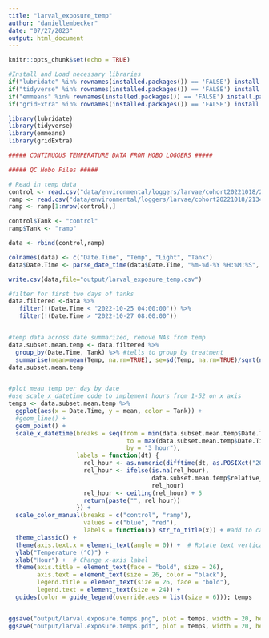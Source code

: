 ```yaml
---
title: "larval_exposure_temp"
author: "daniellembecker"
date: "07/27/2023"
output: html_document
---
```


```r
knitr::opts_chunk$set(echo = TRUE)

#Install and Load necessary libraries
if("lubridate" %in% rownames(installed.packages()) == 'FALSE') install.packages('lubridate') 
if("tidyverse" %in% rownames(installed.packages()) == 'FALSE') install.packages('tidyverse') 
if("emmeans" %in% rownames(installed.packages()) == 'FALSE') install.packages('emmeans') 
if("gridExtra" %in% rownames(installed.packages()) == 'FALSE') install.packages('gridExtra') 

library(lubridate)
library(tidyverse)
library(emmeans)
library(gridExtra)
```


```r
##### CONTINUOUS TEMPERATURE DATA FROM HOBO LOGGERS #####

##### QC Hobo Files #####

# Read in temp data 
control <- read.csv("data/environmental/loggers/larvae/cohort20221018/21347297_Controltank1_20221027readout.csv", sep=",", skip=c(6), header=FALSE, na.strings = "NA")[ ,2:4]
ramp <- read.csv("data/environmental/loggers/larvae/cohort20221018/21347301_ramptank1_20221027readout.csv", sep=",", skip=c(6), header=FALSE, na.strings = "NA")[ ,2:4]
ramp <- ramp[1:nrow(control),]

control$Tank <- "control"
ramp$Tank <- "ramp"

data <- rbind(control,ramp)

colnames(data) <- c("Date.Time", "Temp", "Light", "Tank")
data$Date.Time <- parse_date_time(data$Date.Time, "%m-%d-%Y %H:%M:%S", tz = "UTC")

write.csv(data,file="output/larval_exposure_temp.csv")

#filter for first two days of tanks
data.filtered <-data %>%
   filter(!(Date.Time < "2022-10-25 04:00:00")) %>%
   filter(!(Date.Time > "2022-10-27 08:00:00"))


#temp data across date summarized, remove NAs from temp
data.subset.mean.temp <- data.filtered %>%
  group_by(Date.Time, Tank) %>% #tells to group by treatment
  summarise(mean=mean(Temp, na.rm=TRUE), se=sd(Temp, na.rm=TRUE)/sqrt(n())) #calculates mean and se
data.subset.mean.temp


#plot mean temp per day by date
#use scale_x_datetime code to implement hours from 1-52 on x axis
temps <- data.subset.mean.temp %>%
  ggplot(aes(x = Date.Time, y = mean, color = Tank)) +
  #geom_line() + 
  geom_point() +
  scale_x_datetime(breaks = seq(from = min(data.subset.mean.temp$Date.Time), 
                                 to = max(data.subset.mean.temp$Date.Time), 
                                 by = "3 hour"),
                   labels = function(dt) {
                     rel_hour <- as.numeric(difftime(dt, as.POSIXct("2022-10-25 09:00:00"), units = "hours"))
                     rel_hour <- ifelse(is.na(rel_hour), 
                                        data.subset.mean.temp$relative_hours[!is.na(data.subset.mean.temp$relative_hours)][1], 
                                        rel_hour)
                     rel_hour <- ceiling(rel_hour) + 5
                     return(paste("", rel_hour))
                   }) +
  scale_color_manual(breaks = c("control", "ramp"),
                     values = c("blue", "red"), 
                     labels = function(x) str_to_title(x)) + #add to capitalize                       first letter in legend
  theme_classic() +
  theme(axis.text.x = element_text(angle = 0)) +  # Rotate text vertically
  ylab("Temperature (°C)") +
  xlab("Hour") +  # Change x-axis label
  theme(axis.title = element_text(face = "bold", size = 26),
        axis.text = element_text(size = 26, color = "black"),
        legend.title = element_text(size = 26, face = "bold"),
        legend.text = element_text(size = 24)) + 
  guides(color = guide_legend(override.aes = list(size = 6))); temps


ggsave("output/larval.exposure.temps.png", plot = temps, width = 20, height = 12)
ggsave("output/larval.exposure.temps.pdf", plot = temps, width = 20, height = 12)

```

